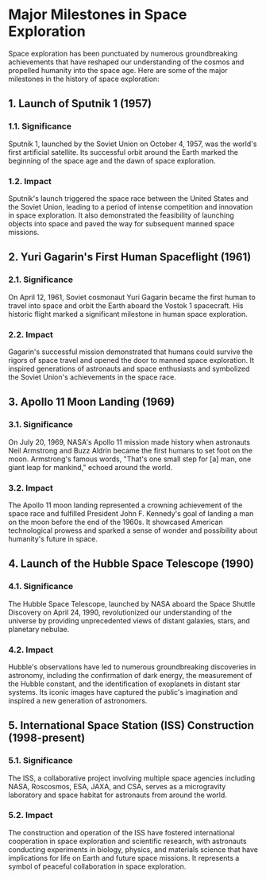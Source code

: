 # Major Milestones in Space Exploration

Space exploration has been punctuated by numerous groundbreaking achievements that have reshaped our understanding of the cosmos and propelled humanity into the space age. Here are some of the major milestones in the history of space exploration:

## 1. Launch of Sputnik 1 (1957)

### 1.1. Significance

Sputnik 1, launched by the Soviet Union on October 4, 1957, was the world's first artificial satellite. Its successful orbit around the Earth marked the beginning of the space age and the dawn of space exploration.

### 1.2. Impact

Sputnik's launch triggered the space race between the United States and the Soviet Union, leading to a period of intense competition and innovation in space exploration. It also demonstrated the feasibility of launching objects into space and paved the way for subsequent manned space missions.

## 2. Yuri Gagarin's First Human Spaceflight (1961)

### 2.1. Significance

On April 12, 1961, Soviet cosmonaut Yuri Gagarin became the first human to travel into space and orbit the Earth aboard the Vostok 1 spacecraft. His historic flight marked a significant milestone in human space exploration.

### 2.2. Impact

Gagarin's successful mission demonstrated that humans could survive the rigors of space travel and opened the door to manned space exploration. It inspired generations of astronauts and space enthusiasts and symbolized the Soviet Union's achievements in the space race.

## 3. Apollo 11 Moon Landing (1969)

### 3.1. Significance

On July 20, 1969, NASA's Apollo 11 mission made history when astronauts Neil Armstrong and Buzz Aldrin became the first humans to set foot on the moon. Armstrong's famous words, "That's one small step for [a] man, one giant leap for mankind," echoed around the world.

### 3.2. Impact

The Apollo 11 moon landing represented a crowning achievement of the space race and fulfilled President John F. Kennedy's goal of landing a man on the moon before the end of the 1960s. It showcased American technological prowess and sparked a sense of wonder and possibility about humanity's future in space.

## 4. Launch of the Hubble Space Telescope (1990)

### 4.1. Significance

The Hubble Space Telescope, launched by NASA aboard the Space Shuttle Discovery on April 24, 1990, revolutionized our understanding of the universe by providing unprecedented views of distant galaxies, stars, and planetary nebulae.

### 4.2. Impact

Hubble's observations have led to numerous groundbreaking discoveries in astronomy, including the confirmation of dark energy, the measurement of the Hubble constant, and the identification of exoplanets in distant star systems. Its iconic images have captured the public's imagination and inspired a new generation of astronomers.

## 5. International Space Station (ISS) Construction (1998-present)

### 5.1. Significance

The ISS, a collaborative project involving multiple space agencies including NASA, Roscosmos, ESA, JAXA, and CSA, serves as a microgravity laboratory and space habitat for astronauts from around the world.

### 5.2. Impact

The construction and operation of the ISS have fostered international cooperation in space exploration and scientific research, with astronauts conducting experiments in biology, physics, and materials science that have implications for life on Earth and future space missions. It represents a symbol of peaceful collaboration in space exploration.

